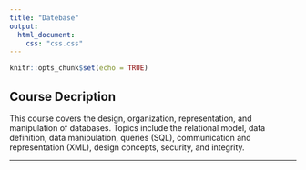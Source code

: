 ```yaml
---
title: "Datebase"
output:
  html_document:
    css: "css.css"
---
```


```r
knitr::opts_chunk$set(echo = TRUE)
```

## Course Decription

This course covers the design, organization, representation, and manipulation of databases. Topics include the relational model, data definition, data manipulation, queries (SQL), communication and representation (XML), design concepts, security, and integrity.

__________
